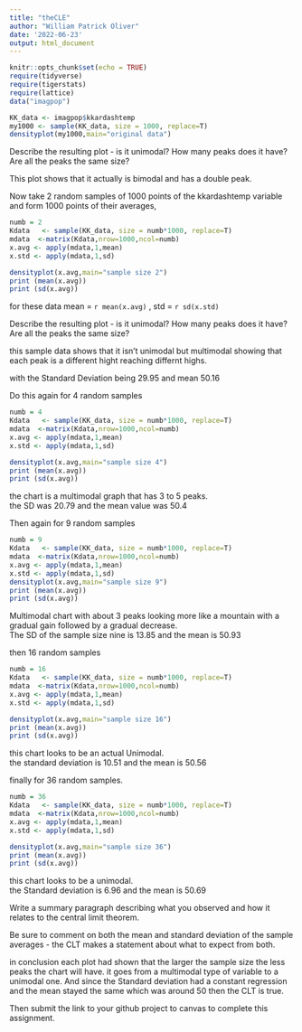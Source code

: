 ```yaml
---
title: "theCLE"
author: "William Patrick Oliver"
date: '2022-06-23'
output: html_document
---
```

```r
knitr::opts_chunk$set(echo = TRUE)
require(tidyverse)
require(tigerstats)
require(lattice)
data("imagpop")
```

```r
KK_data <- imagpop$kkardashtemp
my1000 <- sample(KK_data, size = 1000, replace=T)
densityplot(my1000,main="original data")

```

Describe the resulting plot -  is it unimodal?  How many peaks does it have?  Are all the peaks the same size? 

This plot shows that it actually is bimodal and has a double peak.  

Now take 2 random samples of 1000 points of the kkardashtemp variable and form 1000 points of their averages,

```r
numb = 2
Kdata   <- sample(KK_data, size = numb*1000, replace=T)
mdata  <-matrix(Kdata,nrow=1000,ncol=numb)
x.avg <- apply(mdata,1,mean)
x.std <- apply(mdata,1,sd)

densityplot(x.avg,main="sample size 2")
print (mean(x.avg))
print (sd(x.avg))
```

for these data mean = `r mean(x.avg)` , std = `r sd(x.std)`

Describe the resulting plot -  is it unimodal?  How many peaks does it have?  Are all the peaks the same size? 

 this sample data shows that it isn't unimodal but multimodal showing that each peak is a different hight reaching differnt highs. 
 
 with the Standard Deviation being 29.95 and mean 50.16

Do this again for 4 random samples

```r
numb = 4
Kdata   <- sample(KK_data, size = numb*1000, replace=T)
mdata  <-matrix(Kdata,nrow=1000,ncol=numb)
x.avg <- apply(mdata,1,mean)
x.std <- apply(mdata,1,sd)

densityplot(x.avg,main="sample size 4")
print (mean(x.avg))
print (sd(x.avg))
```

the chart is a multimodal graph that has 3 to 5 peaks.  
the SD was 20.79 and the mean value was 50.4  

Then again for 9 random samples

```r
numb = 9
Kdata   <- sample(KK_data, size = numb*1000, replace=T)
mdata  <-matrix(Kdata,nrow=1000,ncol=numb)
x.avg <- apply(mdata,1,mean)
x.std <- apply(mdata,1,sd)
densityplot(x.avg,main="sample size 9")
print (mean(x.avg))
print (sd(x.avg))
```

Multimodal chart with about 3 peaks looking more like a mountain with a gradual gain followed by a gradual decrease.  
The SD of the sample size nine is 13.85 and the mean is 50.93

then 16 random samples

```r
numb = 16
Kdata   <- sample(KK_data, size = numb*1000, replace=T)
mdata  <-matrix(Kdata,nrow=1000,ncol=numb)
x.avg <- apply(mdata,1,mean)
x.std <- apply(mdata,1,sd)

densityplot(x.avg,main="sample size 16")
print (mean(x.avg))
print (sd(x.avg))
```

this chart looks to be an actual Unimodal.  
the standard deviation is 10.51 and the mean is 50.56  

finally for 36 random samples.

```r
numb = 36
Kdata   <- sample(KK_data, size = numb*1000, replace=T)
mdata  <-matrix(Kdata,nrow=1000,ncol=numb)
x.avg <- apply(mdata,1,mean)
x.std <- apply(mdata,1,sd)

densityplot(x.avg,main="sample size 36")
print (mean(x.avg))
print (sd(x.avg))
```

this chart looks to be a unimodal.  
the Standard deviation is 6.96 and the mean is 50.69

Write a summary paragraph describing what you observed and how it relates to the central limit theorem.

Be sure to comment on both the mean and standard deviation of the sample averages - the CLT makes a statement about what to expect from both.

in conclusion each plot had shown that the larger the sample size the less peaks the chart will have. it goes from a multimodal type of variable to a unimodal one. And since the Standard deviation had a constant regression and the mean stayed the same which was around 50 then the CLT is true.  

Then submit the link to your github project  to canvas to complete this assignment.